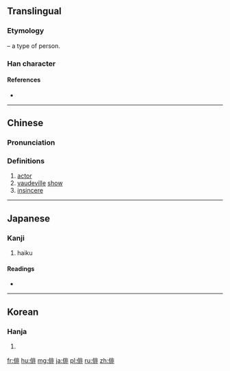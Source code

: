 ==Translingual==

===Etymology===
{{Han compound|人|alt1=亻|t1=person|非|ls=psc|c1=s|c2=p}} – a type of person.

===Han character===
{{Han char|rn=9|rad=人|as=08|sn=10|four=21211|canj=OLMY|ids=⿰亻非}}

====References====
* {{Han ref|kx=0106.100|dkj=00726|dj=0226.050|hdz=10174.030|uh=4FF3|ud=20467|bh=ADD6|bd=44502}}

----

==Chinese==
{{zh-forms}}

===Pronunciation===
{{zh-pron
|m=pái
|c=paai4
|mc=y
|oc=y
|ma=
|cat=n,a
}}

===Definitions===
{{zh-hanzi}}

# [[actor]]
# [[vaudeville]] [[show]]
# [[insincere]]

----

==Japanese==

===Kanji===
{{ja-kanji|grade=6|rs=人08}}

# haiku

====Readings====
* {{ja-readings|goon=[[べ]] (be)|kanon=[[はい]] (hai)|kun=[[わざおぎ]] (wazaogi)}}

----

==Korean==

===Hanja===
{{ko-hanja|hangeul=배|rv=bae|mr=pae}}

# {{defn|lang=ko|sort=人08}}

[[fr:俳]]
[[hu:俳]]
[[mg:俳]]
[[ja:俳]]
[[pl:俳]]
[[ru:俳]]
[[zh:俳]]